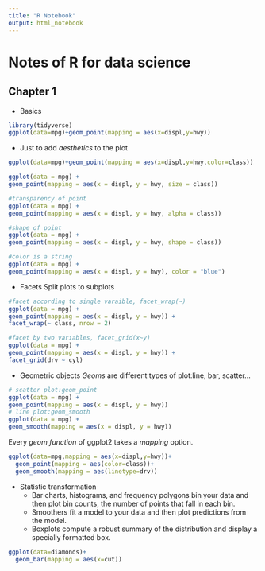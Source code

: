 ```yaml
---
title: "R Notebook"
output: html_notebook
---
```


# Notes of R for data science
## Chapter 1

* Basics 

```r
library(tidyverse)
ggplot(data=mpg)+geom_point(mapping = aes(x=displ,y=hwy))
```

* Just to add _aesthetics_ to the plot

```r
ggplot(data=mpg)+geom_point(mapping = aes(x=displ,y=hwy,color=class))
```

```r
ggplot(data = mpg) +
geom_point(mapping = aes(x = displ, y = hwy, size = class))

#transparency of point
ggplot(data = mpg) +
geom_point(mapping = aes(x = displ, y = hwy, alpha = class))

#shape of point
ggplot(data = mpg) +
geom_point(mapping = aes(x = displ, y = hwy, shape = class))

#color is a string
ggplot(data = mpg) +
geom_point(mapping = aes(x = displ, y = hwy), color = "blue")
```

* Facets
Split plots to subplots
```r
#facet according to single varaible, facet_wrap(~)
ggplot(data = mpg) +
geom_point(mapping = aes(x = displ, y = hwy)) +
facet_wrap(~ class, nrow = 2)

#facet by two variables, facet_grid(x~y)
ggplot(data = mpg) +
geom_point(mapping = aes(x = displ, y = hwy)) +
facet_grid(drv ~ cyl)
```

* Geometric objects
_Geoms_ are different types of plot:line, bar, scatter...
```r
# scatter plot:geom_point
ggplot(data = mpg) +
geom_point(mapping = aes(x = displ, y = hwy))
# line plot:geom_smooth
ggplot(data = mpg) +
geom_smooth(mapping = aes(x = displ, y = hwy))
```

Every _geom function_ of ggplot2 takes a _mapping_ option.

```r
ggplot(data=mpg,mapping = aes(x=displ,y=hwy))+
  geom_point(mapping = aes(color=class))+
  geom_smooth(mapping = aes(linetype=drv))
```

* Statistic transformation
  + Bar charts, histograms, and frequency polygons bin your data and then plot bin counts, the number of points that fall in each bin.
  + Smoothers fit a model to your data and then plot predictions from the model.
  + Boxplots compute a robust summary of the distribution and display a specially formatted box.  
  
```r
ggplot(data=diamonds)+
  geom_bar(mapping = aes(x=cut))
```


